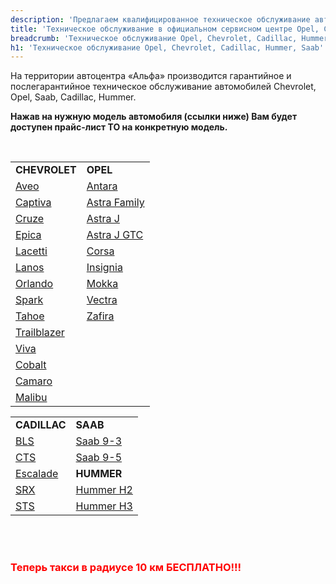```yaml
---
description: 'Предлагаем квалифицированное техническое обслуживание автомобилей. Вы можете подать заявку на гарантийное и послегарантийное ТО, ремонт и обслуживание Шевроле и Опель через сайт или по телефону. Узнайте актуальные цены на техническое обслуживание на сайте.'
title: 'Техническое обслуживание в официальном сервисном центре Opel, Chevrolet, Cadillac, Hummer, Saab в Самаре'
breadcrumb: 'Техническое обслуживание Opel, Chevrolet, Cadillac, Hummer, Saab'
h1: 'Техническое обслуживание Opel, Chevrolet, Cadillac, Hummer, Saab'
---
```

<p>
	 На территории автоцентра «Альфа» производится гарантийное и послегарантийное техническое обслуживание автомобилей Chevrolet, Opel, Saab, Cadillac, Hummer.
</p>
<p>
 <strong>Нажав на нужную модель автомобиля (ссылки ниже) Вам будет доступен прайс-лист ТО на конкретную модель.</strong>
</p>
 <br />
<table>
<tbody>
<tr>
	<td>
 <strong>CHEVROLET</strong>
	</td>
	<td>
 <strong>OPEL</strong>
	</td>
</tr>
<tr>
	<td>
 <a href="/remont/to/aveo/">Aveo</a>
	</td>
	<td>
 <a href="/remont/to/antara/">Antara</a>
	</td>
</tr>
<tr>
	<td>
 <a href="/remont/to/captiva/">Captiva</a>
	</td>
	<td>
 <a href="/remont/to/astra/">Astra Family</a>
	</td>
</tr>
<tr>
	<td>
 <a href="/remont/to/cruze/">Cruze</a>
	</td>
	<td>
 <a href="/remont/to/astra_j/">Astra J</a>
	</td>
</tr>
<tr>
	<td>
 <a href="/remont/to/epica/">Epica</a>
	</td>
	<td>
 <a href="/remont/to/astra_j_gtc/">Astra J GTC</a>
	</td>
</tr>
<tr>
	<td>
 <a href="/remont/to/lacetti/">Lacetti</a>
	</td>
	<td>
 <a href="/remont/to/corsa/">Corsa</a>
	</td>
</tr>
<tr>
	<td>
 <a href="/remont/to/lanos/">Lanos</a>
	</td>
	<td>
 <a href="/remont/to/insignia/">Insignia</a>
	</td>
</tr>
<tr>
	<td>
 <a href="/remont/to/orlando/">Orlando</a>
	</td>
	<td>
 <a href="/remont/to/mokka/">Mokka</a>
	</td>
</tr>
<tr>
	<td>
 <a href="/remont/to/spark/">Spark</a>
	</td>
	<td>
 <a href="/remont/to/vectra/">Vectra</a>
	</td>
</tr>
<tr>
	<td>
 <a href="/remont/to/tahoe/">Tahoe</a>
	</td>
	<td>
 <a href="/remont/to/zafira/">Zafira</a>
	</td>
</tr>
<tr>
	<td>
 <a href="/remont/to/trailblazer/">Trailblazer</a>
	</td>
	<td>
	</td>
</tr>
<tr>
	<td>
 <a href="/remont/to/viva/">Viva</a>
	</td>
	<td>
	</td>
</tr>
<tr>
	<td>
 <a href="/remont/to/cobalt/">Cobalt</a>
	</td>
	<td>
	</td>
</tr>
<tr>
	<td>
 <a href="/remont/to/camaro/">Camaro</a>
	</td>
	<td>
	</td>
</tr>
<tr>
	<td>
 <a href="/remont/to/malibu/">Malibu</a>
	</td>
	<td>
	</td>
</tr>
</tbody>
</table>

<table>
<tbody>
<tr>
	<td>
 <strong>CADILLAC</strong>
	</td>
	<td>
 <strong>SAAB</strong>
	</td>
</tr>
<tr>
	<td>
 <a href="/remont/to/bls/">BLS</a>
	</td>
	<td>
 <a href="/remont/to/to_saab_9_3/">Saab 9-3</a>
	</td>
</tr>
<tr>
	<td>
 <a href="/remont/to/cts/">CTS</a>
	</td>
	<td>
 <a href="/remont/to/to_saab_9_5/">Saab 9-5</a>
	</td>
</tr>
<tr>
	<td>
 <a href="/remont/to/to_escalad/">Escalade</a>
	</td>
	<td>
 <strong>HUMMER</strong>
	</td>
</tr>
<tr>
	<td>
 <a href="/remont/to/to_srx/">SRX</a>
	</td>
	<td>
 <a href="/remont/to/to_hummer_h2/">Hummer H2</a>
	</td>
</tr>
<tr>
	<td>
 <a href="/remont/to/st/">STS</a>
	</td>
	<td>
 <a href="/remont/to/to_hummer_h3/">Hummer H3</a>
	</td>
</tr>
</tbody>
</table>
 <br />
 <br />
<h3 style="color: red;">Теперь такси в радиусе 10 км БЕСПЛАТНО!!!</h3>
